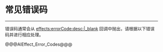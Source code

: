 # 常见错误码

- - -

错误码通常会从 [effects:errorCode:desc:\|_blank](/article/api?doc=Effects_SDK_API~ObjectiveC_macos~protocol~zego-effects-event-handler#effects-error-code-desc) 回调中抛出，请根据以下错误码并进行相应处理。

@@@AIEffect_Error_Codes@@@
